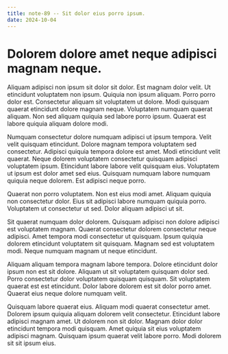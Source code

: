 ```yaml
---
title: note-89 -- Sit dolor eius porro ipsum.
date: 2024-10-04
---
```


# Dolorem dolore amet neque adipisci magnam neque.

Aliquam adipisci non ipsum sit dolor sit dolor. Est magnam dolor velit. Ut etincidunt voluptatem non ipsum. Quiquia non ipsum aliquam. Porro porro dolor est. Consectetur aliquam sit voluptatem ut dolore. Modi quisquam quaerat etincidunt dolore magnam neque. Voluptatem numquam quaerat aliquam. Non sed aliquam quiquia sed labore porro ipsum. Quaerat est labore quiquia aliquam dolore modi.

Numquam consectetur dolore numquam adipisci ut ipsum tempora. Velit velit quisquam etincidunt. Dolore magnam tempora voluptatem sed consectetur. Adipisci quiquia tempora dolore est amet. Modi etincidunt velit quaerat. Neque dolorem voluptatem consectetur quisquam adipisci voluptatem ipsum. Etincidunt labore labore velit quisquam eius. Voluptatem ut ipsum est dolor amet sed eius. Quisquam numquam labore numquam quiquia neque dolorem. Est adipisci neque porro.

Quaerat non porro voluptatem. Non est eius modi amet. Aliquam quiquia non consectetur dolor. Eius sit adipisci labore numquam quiquia porro. Voluptatem ut consectetur ut sed. Dolor aliquam adipisci ut sit.

Sit quaerat numquam dolor dolorem. Quisquam adipisci non dolore adipisci est voluptatem magnam. Quaerat consectetur dolorem consectetur neque adipisci. Amet tempora modi consectetur ut quisquam. Ipsum quiquia dolorem etincidunt voluptatem sit quisquam. Magnam sed est voluptatem modi. Neque numquam magnam ut neque etincidunt.

Aliquam aliquam tempora magnam labore tempora. Dolore etincidunt dolor ipsum non est sit dolore. Aliquam ut sit voluptatem quisquam dolor sed. Porro consectetur dolor voluptatem quisquam quisquam. Sit voluptatem quaerat est est etincidunt. Dolor labore dolorem est sit dolor porro amet. Quaerat eius neque dolore numquam velit.

Quisquam labore quaerat eius. Aliquam modi quaerat consectetur amet. Dolorem ipsum quiquia aliquam dolorem velit consectetur. Etincidunt labore adipisci magnam amet. Ut dolorem non sit dolor. Magnam dolor dolor etincidunt tempora modi quisquam. Amet quiquia sit eius voluptatem adipisci magnam. Quisquam ipsum quaerat velit labore porro. Modi dolorem sit sit ipsum eius.

